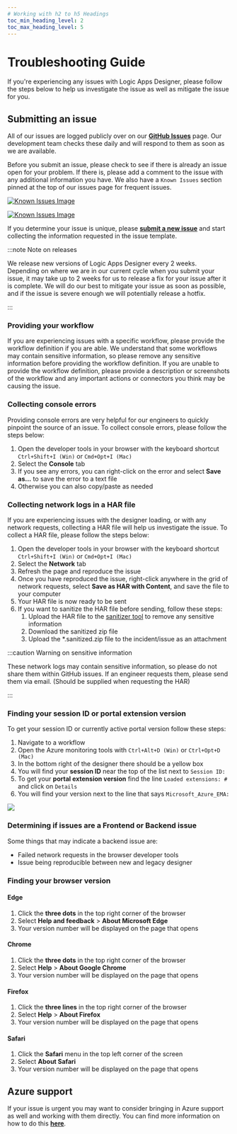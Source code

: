 ```yaml
---
# Working with h2 to h5 Headings
toc_min_heading_level: 2
toc_max_heading_level: 5
---
```


# Troubleshooting Guide

If you're experiencing any issues with Logic Apps Designer, please follow the steps below to help us investigate the issue as well as mitigate the issue for you.

## Submitting an issue

All of our issues are logged publicly over on our **[GitHub Issues](https://github.com/Azure/LogicAppsUX/issues)** page. Our development team checks these daily and will respond to them as soon as we are available.

Before you submit an issue, please check to see if there is already an issue open for your problem. If there is, please add a comment to the issue with any additional information you have. We also have a `Known Issues` section pinned at the top of our issues page for frequent issues.

[![Known Issues Image](./img/tsg/knownIssuesExample_light.png#light-mode-only)](https://github.com/Azure/LogicAppsUX/issues/2402)

[![Known Issues Image](./img/tsg/knownIssuesExample_dark.png#dark-mode-only)](https://github.com/Azure/LogicAppsUX/issues/2402)

If you determine your issue is unique, please **[submit a new issue](https://github.com/Azure/LogicAppsUX/issues/new?assignees=&labels=&projects=&template=bug_report.yml)** and start collecting the information requested in the issue template.

:::note Note on releases

We release new versions of Logic Apps Designer every 2 weeks. Depending on where we are in our current cycle when you submit your issue, it may take up to 2 weeks for us to release a fix for your issue after it is complete. We will do our best to mitigate your issue as soon as possible, and if the issue is severe enough we will potentially release a hotfix.

:::

### Providing your workflow

If you are experiencing issues with a specific workflow, please provide the workflow definition if you are able. We understand that some workflows may contain sensitive information, so please remove any sensitive information before providing the workflow definition. If you are unable to provide the workflow definition, please provide a description or screenshots of the workflow and any important actions or connectors you think may be causing the issue.

### Collecting console errors

Providing console errors are very helpful for our engineers to quickly pinpoint the source of an issue. To collect console errors, please follow the steps below:

1. Open the developer tools in your browser with the keyboard shortcut `Ctrl+Shift+I (Win)` or `Cmd+Opt+I (Mac)`
2. Select the **Console** tab
3. If you see any errors, you can right-click on the error and select **Save as...** to save the error to a text file
4. Otherwise you can also copy/paste as needed

### Collecting network logs in a HAR file

If you are experiencing issues with the designer loading, or with any network requests, collecting a HAR file will help us investigate the issue. To collect a HAR file, please follow the steps below:

1. Open the developer tools in your browser with the keyboard shortcut `Ctrl+Shift+I (Win)` or `Cmd+Opt+I (Mac)`
2. Select the **Network** tab
3. Refresh the page and reproduce the issue
4. Once you have reproduced the issue, right-click anywhere in the grid of network requests, select **Save as HAR with Content**, and save the file to your computer
5. Your HAR file is now ready to be sent
6. If you want to sanitize the HAR file before sending, follow these steps: 
    1. Upload the HAR file to the [sanitizer tool](https://aka.ms/sanitizer) to remove any sensitive information
    2. Download the sanitized zip file
    3. Upload the *.sanitized.zip file to the incident/issue as an attachment

:::caution Warning on sensitive information

These network logs may contain sensitive information, so please do not share them within GitHub issues. If an engineer requests them, please send them via email. (Should be supplied when requesting the HAR)

:::

### Finding your session ID or portal extension version

To get your session ID or currently active portal version follow these steps:

1. Navigate to a workflow
2. Open the Azure monitoring tools with `Ctrl+Alt+D (Win)` or `Ctrl+Opt+D (Mac)`
3. In the bottom right of the designer there should be a yellow box
4. You will find your **session ID** near the top of the list next to `Session ID:`
5. To get your **portal extension version** find the line `Loaded extensions: #` and click on `Details`
6. You will find your version next to the line that says `Microsoft_Azure_EMA:`

![](./img/tsg/portalVersionBox.png)

### Determining if issues are a Frontend or Backend issue

Some things that may indicate a backend issue are:

- Failed network requests in the browser developer tools
- Issue being reproducible between new and legacy designer

### Finding your browser version

#### Edge

1. Click the **three dots** in the top right corner of the browser
2. Select **Help and feedback** > **About Microsoft Edge**
3. Your version number will be displayed on the page that opens

#### Chrome

1. Click the **three dots** in the top right corner of the browser
2. Select **Help** > **About Google Chrome**
3. Your version number will be displayed on the page that opens

#### Firefox

1. Click the **three lines** in the top right corner of the browser
2. Select **Help** > **About Firefox**
3. Your version number will be displayed on the page that opens

#### Safari

1. Click the **Safari** menu in the top left corner of the screen
2. Select **About Safari**
3. Your version number will be displayed on the page that opens

## Azure support

If your issue is urgent you may want to consider bringing in Azure support as well and working with them directly. You can find more information on how to do this **[here](https://docs.microsoft.com/en-us/azure/azure-portal/supportability/how-to-create-azure-support-request)**.
